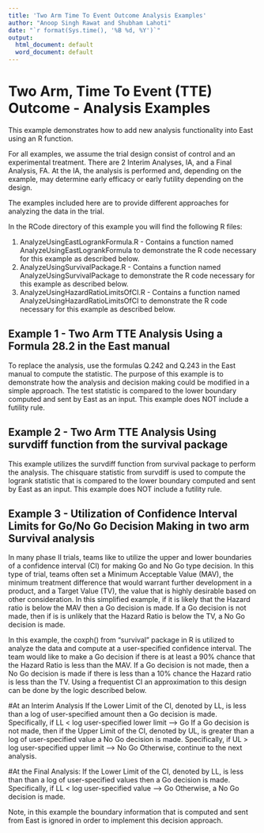 ---
title: 'Two Arm Time To Event Outcome Analysis Examples'
author: "Anoop Singh Rawat and Shubham Lahoti"
date: "`r format(Sys.time(), '%B %d, %Y')`"
output:
  html_document: default
  word_document: default
---

# Two Arm, Time To Event (TTE) Outcome - Analysis Examples

This example demonstrates how to add new analysis functionality into East using an R function.  

For all examples, we assume the trial design consist of control and an experimental treatment. There are 2 Interim Analyses, IA, and a Final Analysis, FA. At the IA, the analysis is performed and, depending on the example, may determine early efficacy or early futility depending on the design.

The examples included here are to provide different approaches for analyzing the data in the trial. 

In the RCode directory of this example you will find the following R files:

1. AnalyzeUsingEastLogrankFormula.R - Contains a function named AnalyzeUsingEastLogrankFormula to demonstrate the R code necessary for this example as described below.
2. AnalyzeUsingSurvivalPackage.R - Contains a function named AnalyzeUsingSurvivalPackage to demonstrate the R code necessary for this example as described below.
3. AnalyzeUsingHazardRatioLimitsOfCI.R - Contains a function named AnalyzeUsingHazardRatioLimitsOfCI to demonstrate the R code necessary for this example as described below.


## Example 1 - Two Arm TTE Analysis Using a Formula 28.2 in the East manual

To replace the analysis, use the formulas Q.242 and Q.243 in the East manual to compute the statistic.  The purpose of this example is to demonstrate how the analysis and decision making could be modified in a simple approach.  The test statistic is compared to the lower boundary computed and sent by East as an input. This example does NOT include a futility rule. 

## Example 2 - Two Arm TTE Analysis Using survdiff function from the survival package

This example utilizes the survdiff function from survival package to perform the analysis. The chisquare statistic from survdiff is used to compute the logrank statistic that is compared to the lower boundary computed and sent by East as an input.  This example does NOT include a futility rule.

## Example 3 - Utilization of Confidence Interval Limits for Go/No Go Decision Making in two arm Survival analysis

In many phase II trials, teams like to utilize the upper and lower boundaries of a confidence interval (CI) for making Go and No Go type decision. In this type of trial, teams often set a Minimum Acceptable Value (MAV), the minimum treatment difference that would warrant further development in a product, and a Target Value (TV), the value that is highly desirable based on other consideration.  In this simplified example, if it is likely that the Hazard ratio is below the MAV then a Go decision is made. If a Go decision is not made, then if is is unlikely that the Hazard Ratio is below the TV, a No Go decision is made.      

In this example, the coxph() from "survival" package in R is utilized to analyze the data and compute at a user-specified confidence interval. The team would like to make a Go decision if there is at least a 90% chance that the Hazard Ratio is less than the MAV.  If a Go decision is not made, then a No Go decision is made if there is less than a 10% chance the Hazard ratio is less than the TV.  Using a frequentist CI an approximation to this design can be done by the logic described below.

#At an Interim Analysis
    If the Lower Limit of the CI, denoted by LL, is less than a log of user-specified amount then a Go decision is made.  Specifically, if LL < log user-specified lower limit --> Go
    If a Go decision is not made, then if the Upper Limit of the CI, denoted by UL, is greater than a log of user-specified value a No Go decision is made.  Specifically, if UL > log user-specified upper limit --> No Go
    Otherwise, continue to the next analysis.

#At the Final Analysis: 
    If the Lower Limit of the CI, denoted by LL, is less than than a log of user-specified values then a Go decision is made.  Specifically, if LL < log user-specified value --> Go
    Otherwise, a No Go decision is made.
    
Note, in this example the boundary information that is computed and sent from East is ignored in order to implement this decision approach.



